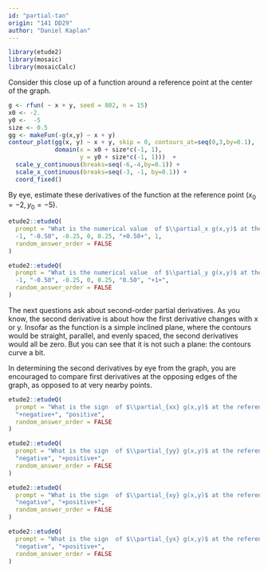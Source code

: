 ```yaml
---
id: "partial-tan"
origin: "141 DD29"
author: "Daniel Kaplan"
---
```


```r
library(etude2)
library(mosaic)
library(mosaicCalc)
```


Consider this close up of a function around a reference point at the center of the graph.

```r
g <- rfun( ~ x + y, seed = 802, n = 15)
x0 <- -2.
y0 <-  -5
size <- 0.5
gg <- makeFun(-g(x,y) ~ x + y)
contour_plot(gg(x, y) ~ x + y, skip = 0, contours_at=seq(0,3,by=0.1),
             domain(x = x0 + size*c(-1, 1),
                    y = y0 + size*c(-1, 1)))  +
  scale_y_continuous(breaks=seq(-6,-4,by=0.1)) +
  scale_x_continuous(breaks=seq(-3, -1, by=0.1)) +
  coord_fixed()
```

By eye, estimate these derivatives of the function at the reference point $(x_0=-2, y_0=-5)$.




```r
etude2::etudeQ(
  prompt = "What is the numerical value  of $\\partial_x g(x,y)$ at the reference point?",
  -1, "-0.50", -0.25, 0, 0.25, "+0.50+", 1,
  random_answer_order = FALSE
)
```

```r
etude2::etudeQ(
  prompt = "What is the numerical value  of $\\partial_y g(x,y)$ at the reference point?",
  -1, "-0.50", -0.25, 0, 0.25, "0.50", "+1+",
  random_answer_order = FALSE
)
```

The next questions ask about second-order  partial derivatives. As you know, the second derivative is about how the first derivative changes with x or y. Insofar as the function is a simple inclined plane, where the contours would be straight, parallel,  and evenly spaced,  the second derivatives would all  be zero. But you can see that it is not such a plane: the contours curve a bit.

In  determining the second derivatives by eye from the graph, you  are encouraged to compare first derivatives at the opposing edges of the graph,  as opposed to at very nearby points.


```r
etude2::etudeQ(
  prompt = "What is the sign  of $\\partial_{xx} g(x,y)$ at the reference point?",
  "+negative+", "positive",
  random_answer_order = FALSE
)
```

```r
etude2::etudeQ(
  prompt = "What is the sign  of $\\partial_{yy} g(x,y)$ at the reference point?",
  "negative", "+positive+",
  random_answer_order = FALSE
)
```

```r
etude2::etudeQ(
  prompt = "What is the sign  of $\\partial_{xy} g(x,y)$ at the reference point?",
  "negative", "+positive+",
  random_answer_order = FALSE
)
```

```r
etude2::etudeQ(
  prompt = "What is the sign  of $\\partial_{yx} g(x,y)$ at the reference point?",
  "negative", "+positive+",
  random_answer_order = FALSE
)
```
